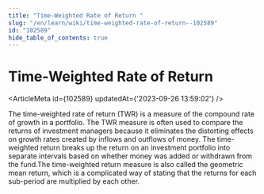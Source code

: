 ```yaml
---
title: "Time-Weighted Rate of Return "
slug: "/en/learn/wiki/time-weighted-rate-of-return--102589"
id: "102589"
hide_table_of_contents: true
---
```



# Time-Weighted Rate of Return 

<ArticleMeta id={102589} updatedAt={'2023-09-26 13:59:02'} />
<div className='border-solid border-b border-t-0 my-4 border-[var(--ifm-color-gray-300)]' />

The time-weighted rate of return (TWR) is a measure of the compound rate of growth in a portfolio. The TWR measure is often used to compare the returns of investment managers because it eliminates the distorting effects on growth rates created by inflows and outflows of money. The time-weighted return breaks up the return on an investment portfolio into separate intervals based on whether money was added or withdrawn from the fund.The time-weighted return measure is also called the geometric mean return, which is a complicated way of stating that the returns for each sub-period are multiplied by each other.
